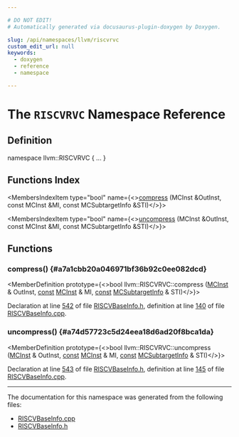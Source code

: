 ```yaml
---

# DO NOT EDIT!
# Automatically generated via docusaurus-plugin-doxygen by Doxygen.

slug: /api/namespaces/llvm/riscvrvc
custom_edit_url: null
keywords:
  - doxygen
  - reference
  - namespace

---
```





# The `RISCVRVC` Namespace Reference

<DoxygenPage pluginConfig={pluginConfig}>



## Definition

<CodeBlock>namespace llvm::RISCVRVC &#123; ... &#125;</CodeBlock>

## Functions Index

<MembersIndex>

<MembersIndexItem
  type="bool"
  name={<><a href="#a7a1cbb20a046971bf36b92c0ee082dcd">compress</a> (MCInst &amp;OutInst, const MCInst &amp;MI, const MCSubtargetInfo &amp;STI)</>}>
</MembersIndexItem>

<MembersIndexItem
  type="bool"
  name={<><a href="#a74d57723c5d24eea18d6ad20f8bca1da">uncompress</a> (MCInst &amp;OutInst, const MCInst &amp;MI, const MCSubtargetInfo &amp;STI)</>}>
</MembersIndexItem>

</MembersIndex>


<SectionDefinition>

## Functions

### compress() {#a7a1cbb20a046971bf36b92c0ee082dcd}

<MemberDefinition
  prototype={<>bool llvm::RISCVRVC::compress (<a href="/docs/api/classes/llvm/mcinst">MCInst</a> &amp; OutInst, <a href="/docs/api/files/lib/lib/target/lib/target/aarch64/aarch64promoteconstant-cpp/#a90f8350fecae261c25be85d38b451bff">const</a> <a href="/docs/api/classes/llvm/mcinst">MCInst</a> &amp; MI, <a href="/docs/api/files/lib/lib/target/lib/target/aarch64/aarch64promoteconstant-cpp/#a90f8350fecae261c25be85d38b451bff">const</a> <a href="/docs/api/classes/llvm/mcsubtargetinfo">MCSubtargetInfo</a> &amp; STI)</>}>

Declaration at line <a href="/docs/api/files/lib/lib/target/lib/target/riscv/lib/target/riscv/mctargetdesc/riscvbaseinfo-h/#l00542">542</a> of file <a href="/docs/api/files/lib/lib/target/lib/target/riscv/lib/target/riscv/mctargetdesc/riscvbaseinfo-h">RISCVBaseInfo.h</a>, definition at line <a href="/docs/api/files/lib/lib/target/lib/target/riscv/lib/target/riscv/mctargetdesc/riscvbaseinfo-cpp/#l00140">140</a> of file <a href="/docs/api/files/lib/lib/target/lib/target/riscv/lib/target/riscv/mctargetdesc/riscvbaseinfo-cpp">RISCVBaseInfo.cpp</a>.
</MemberDefinition>

### uncompress() {#a74d57723c5d24eea18d6ad20f8bca1da}

<MemberDefinition
  prototype={<>bool llvm::RISCVRVC::uncompress (<a href="/docs/api/classes/llvm/mcinst">MCInst</a> &amp; OutInst, <a href="/docs/api/files/lib/lib/target/lib/target/aarch64/aarch64promoteconstant-cpp/#a90f8350fecae261c25be85d38b451bff">const</a> <a href="/docs/api/classes/llvm/mcinst">MCInst</a> &amp; MI, <a href="/docs/api/files/lib/lib/target/lib/target/aarch64/aarch64promoteconstant-cpp/#a90f8350fecae261c25be85d38b451bff">const</a> <a href="/docs/api/classes/llvm/mcsubtargetinfo">MCSubtargetInfo</a> &amp; STI)</>}>

Declaration at line <a href="/docs/api/files/lib/lib/target/lib/target/riscv/lib/target/riscv/mctargetdesc/riscvbaseinfo-h/#l00543">543</a> of file <a href="/docs/api/files/lib/lib/target/lib/target/riscv/lib/target/riscv/mctargetdesc/riscvbaseinfo-h">RISCVBaseInfo.h</a>, definition at line <a href="/docs/api/files/lib/lib/target/lib/target/riscv/lib/target/riscv/mctargetdesc/riscvbaseinfo-cpp/#l00145">145</a> of file <a href="/docs/api/files/lib/lib/target/lib/target/riscv/lib/target/riscv/mctargetdesc/riscvbaseinfo-cpp">RISCVBaseInfo.cpp</a>.
</MemberDefinition>

</SectionDefinition>

<hr/>

The documentation for this namespace was generated from the following files:

<ul>
<li><a href="/docs/api/files/lib/lib/target/lib/target/riscv/lib/target/riscv/mctargetdesc/riscvbaseinfo-cpp">RISCVBaseInfo.cpp</a></li>
<li><a href="/docs/api/files/lib/lib/target/lib/target/riscv/lib/target/riscv/mctargetdesc/riscvbaseinfo-h">RISCVBaseInfo.h</a></li>
</ul>

</DoxygenPage>

